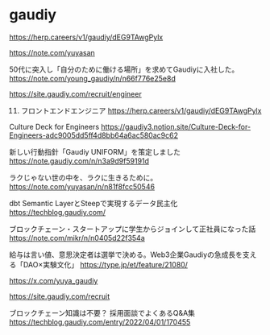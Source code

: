 # gaudiy

https://herp.careers/v1/gaudiy/dEG9TAwgPylx

https://note.com/yuyasan

 50代に突入し「自分のために働ける場所」を求めてGaudiyに入社した。 
https://note.com/young_gaudiy/n/n66f776e25e8d

https://site.gaudiy.com/recruit/engineer

011. フロントエンドエンジニア
https://herp.careers/v1/gaudiy/dEG9TAwgPylx

Culture Deck for Engineers
https://gaudiy3.notion.site/Culture-Deck-for-Engineers-adc9005dd5ff4d8bb64a6ac580ac9c62

 新しい行動指針「Gaudiy UNIFORM」を策定しました 
https://note.gaudiy.com/n/n3a9d9f59191d

 ラクじゃない世の中を、ラクに生きるために。 
https://note.com/yuyasan/n/n81f8fcc50546

 dbt Semantic LayerとSteepで実現するデータ民主化 
https://techblog.gaudiy.com/

 ブロックチェーン・スタートアップに学生からジョインして正社員になった話 
https://note.com/mikr/n/n0405d22f354a

給与は言い値、意思決定者は選挙で決める。Web3企業Gaudiyの急成長を支える「DAO×実験文化」
https://type.jp/et/feature/21080/

https://x.com/yuya_gaudiy

https://site.gaudiy.com/recruit

 ブロックチェーン知識は不要？ 採用面談でよくあるQ&A集 
https://techblog.gaudiy.com/entry/2022/04/01/170455
